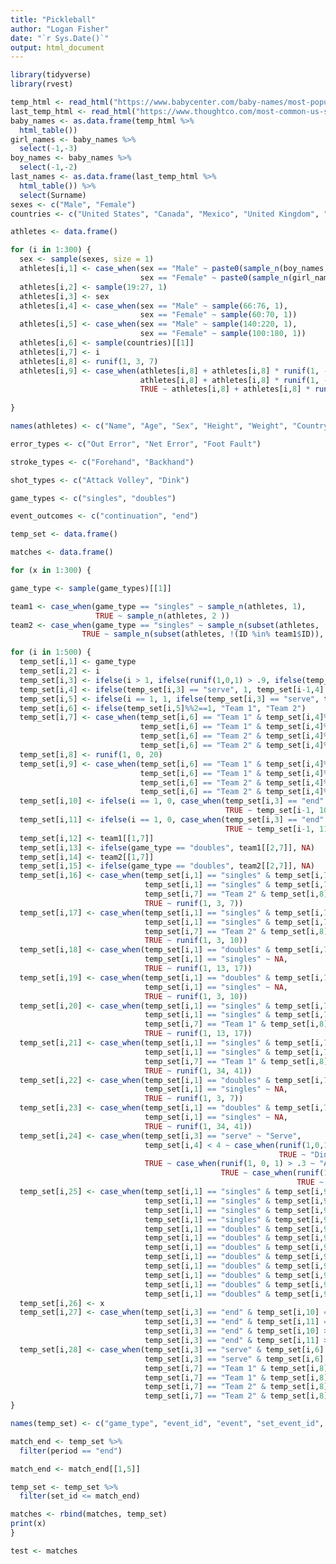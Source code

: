 ```yaml
---
title: "Pickleball"
author: "Logan Fisher"
date: "`r Sys.Date()`"
output: html_document
---
```


```r

library(tidyverse)
library(rvest)

```

```r

temp_html <- read_html("https://www.babycenter.com/baby-names/most-popular/top-baby-names")
last_temp_html <- read_html("https://www.thoughtco.com/most-common-us-surnames-1422656")
baby_names <- as.data.frame(temp_html %>%
  html_table())
girl_names <- baby_names %>%
  select(-1,-3)
boy_names <- baby_names %>%
  select(-1,-2)
last_names <- as.data.frame(last_temp_html %>%
  html_table()) %>%
  select(Surname)
sexes <- c("Male", "Female")
countries <- c("United States", "Canada", "Mexico", "United Kingdom", "France", "Spain", "Finland", "China", "Brazil", "Japan", "Germany", "Italy", "Portugal", "Columbia", "Chile", "Ecuador", "Egypt", "Morocco", "Denmark", "El Salvador", "Venezuela", "Uruguay", "Vietnam", "Sweden", "Singapore", "Peru", "Poland", "Russia", "Ukraine", "Philippines", "Ethiopia", "Chad", "Central African Republic", "Cameroon", "Cambodia")

```

```r

athletes <- data.frame()

for (i in 1:300) {
  sex <- sample(sexes, size = 1)
  athletes[i,1] <- case_when(sex == "Male" ~ paste0(sample_n(boy_names, 1)[[1]], " ", sample_n(last_names, 1)[[1]]),
                             sex == "Female" ~ paste0(sample_n(girl_names, 1)[[1]], " ", sample_n(last_names, 1)[[1]]))
  athletes[i,2] <- sample(19:27, 1)
  athletes[i,3] <- sex
  athletes[i,4] <- case_when(sex == "Male" ~ sample(66:76, 1),
                             sex == "Female" ~ sample(60:70, 1))
  athletes[i,5] <- case_when(sex == "Male" ~ sample(140:220, 1),
                             sex == "Female" ~ sample(100:180, 1))
  athletes[i,6] <- sample(countries)[[1]]
  athletes[i,7] <- i
  athletes[i,8] <- runif(1, 3, 7)
  athletes[i,9] <- case_when(athletes[i,8] + athletes[i,8] * runif(1, -.2, .2) > 8 ~ 8,
                             athletes[i,8] + athletes[i,8] * runif(1, -.2, .2) < 2 ~ 2,
                             TRUE ~ athletes[i,8] + athletes[i,8] * runif(1, -.2, .2))
  
}

names(athletes) <- c("Name", "Age", "Sex", "Height", "Weight", "Country", "ID", "Singles_DUPR", "Doubles_DUPR")
```

```r

error_types <- c("Out Error", "Net Error", "Foot Fault")

stroke_types <- c("Forehand", "Backhand")

shot_types <- c("Attack Volley", "Dink")

game_types <- c("singles", "doubles")

event_outcomes <- c("continuation", "end")

```

```r

temp_set <- data.frame()

matches <- data.frame()

for (x in 1:300) {

game_type <- sample(game_types)[[1]]

team1 <- case_when(game_type == "singles" ~ sample_n(athletes, 1), 
                   TRUE ~ sample_n(athletes, 2 ))
team2 <- case_when(game_type == "singles" ~ sample_n(subset(athletes, !(ID %in% team1$ID)), 1), 
                TRUE ~ sample_n(subset(athletes, !(ID %in% team1$ID)), 2))

for (i in 1:500) {
  temp_set[i,1] <- game_type
  temp_set[i,2] <- i
  temp_set[i,3] <- ifelse(i > 1, ifelse(runif(1,0,1) > .9, ifelse(temp_set[i-1,3] == "end", "serve", "end"), ifelse(temp_set[i-1,3] == "end", "serve", "continuation")), "serve")
  temp_set[i,4] <- ifelse(temp_set[i,3] == "serve", 1, temp_set[i-1,4] + 1)
  temp_set[i,5] <- ifelse(i == 1, 1, ifelse(temp_set[i,3] == "serve", temp_set[i-1,5] + 1, temp_set[i-1,5]))
  temp_set[i,6] <- ifelse(temp_set[i,5]%%2==1, "Team 1", "Team 2")
  temp_set[i,7] <- case_when(temp_set[i,6] == "Team 1" & temp_set[i,4]%%2==1 ~ "Team 1",
                             temp_set[i,6] == "Team 1" & temp_set[i,4]%%2==0 ~ "Team 2",
                             temp_set[i,6] == "Team 2" & temp_set[i,4]%%2==1 ~ "Team 2",
                             temp_set[i,6] == "Team 2" & temp_set[i,4]%%2==0 ~ "Team 1")
  temp_set[i,8] <- runif(1, 0, 20)
  temp_set[i,9] <- case_when(temp_set[i,6] == "Team 1" & temp_set[i,4]%%2==1 ~ runif(1, 22, 44),
                             temp_set[i,6] == "Team 1" & temp_set[i,4]%%2==0 ~ runif(1, 0, 22),
                             temp_set[i,6] == "Team 2" & temp_set[i,4]%%2==1 ~ runif(1, 0, 22),
                             temp_set[i,6] == "Team 2" & temp_set[i,4]%%2==0 ~ runif(1, 22, 44))
  temp_set[i,10] <- ifelse(i == 1, 0, case_when(temp_set[i,3] == "end" & temp_set[i,7] == "Team 2" ~ temp_set[i-1,10] + 1,
                                                TRUE ~ temp_set[i-1, 10]))
  temp_set[i,11] <- ifelse(i == 1, 0, case_when(temp_set[i,3] == "end" & temp_set[i,7] == "Team 1" ~ temp_set[i-1,11] + 1,
                                                TRUE ~ temp_set[i-1, 11]))
  temp_set[i,12] <- team1[[1,7]]
  temp_set[i,13] <- ifelse(game_type == "doubles", team1[[2,7]], NA)
  temp_set[i,14] <- team2[[1,7]]
  temp_set[i,15] <- ifelse(game_type == "doubles", team2[[2,7]], NA)
  temp_set[i,16] <- case_when(temp_set[i,1] == "singles" & temp_set[i,7] == "Team 2" ~ temp_set[i,8] + runif(1, -2, 2),
                              temp_set[i,1] == "singles" & temp_set[i,7] == "Team 1" ~ runif(1, 7, 13),
                              temp_set[i,7] == "Team 2" & temp_set[i,8] <= 10 ~ temp_set[i,8] + runif(1, -2, 2),
                              TRUE ~ runif(1, 3, 7))
  temp_set[i,17] <- case_when(temp_set[i,1] == "singles" & temp_set[i,7] == "Team 2" ~ temp_set[i,9] + runif(1, -2, 0),
                              temp_set[i,1] == "singles" & temp_set[i,7] == "Team 1" ~ runif(1, 3, 10),
                              temp_set[i,7] == "Team 2" & temp_set[i,8] <= 10 ~ temp_set[i,9] + runif(1, -2, 0),
                              TRUE ~ runif(1, 3, 10))
  temp_set[i,18] <- case_when(temp_set[i,1] == "doubles" & temp_set[i,7] == "Team 2" & temp_set[i,8] > 10 ~ temp_set[i,8] + runif(1, -2, 2),
                              temp_set[i,1] == "singles" ~ NA,
                              TRUE ~ runif(1, 13, 17))
  temp_set[i,19] <- case_when(temp_set[i,1] == "doubles" & temp_set[i,7] == "Team 2" & temp_set[i,8] > 10 ~ temp_set[i,9] + runif(1, -2, 0),
                              temp_set[i,1] == "singles" ~ NA,
                              TRUE ~ runif(1, 3, 10))
  temp_set[i,20] <- case_when(temp_set[i,1] == "singles" & temp_set[i,7] == "Team 1" ~ temp_set[i,8] + runif(1, -2, 2),
                              temp_set[i,1] == "singles" & temp_set[i,7] == "Team 2" ~ runif(1, 7, 13),
                              temp_set[i,7] == "Team 1" & temp_set[i,8] >= 10 ~ temp_set[i,8] + runif(1, -2, 2),
                              TRUE ~ runif(1, 13, 17))
  temp_set[i,21] <- case_when(temp_set[i,1] == "singles" & temp_set[i,7] == "Team 1" ~ temp_set[i,9] + runif(1, -2, 0),
                              temp_set[i,1] == "singles" & temp_set[i,7] == "Team 2" ~ runif(1, 34, 41),
                              temp_set[i,7] == "Team 1" & temp_set[i,8] >= 10 ~ temp_set[i,9] + runif(1, -2, 0),
                              TRUE ~ runif(1, 34, 41))
  temp_set[i,22] <- case_when(temp_set[i,1] == "doubles" & temp_set[i,7] == "Team 1" & temp_set[i,8] < 10 ~ temp_set[i,8] + runif(1, -2, 2),
                              temp_set[i,1] == "singles" ~ NA,
                              TRUE ~ runif(1, 3, 7))
  temp_set[i,23] <- case_when(temp_set[i,1] == "doubles" & temp_set[i,7] == "Team 1" & temp_set[i,8] < 10 ~ temp_set[i,9] + runif(1, -2, 0),
                              temp_set[i,1] == "singles" ~ NA,
                              TRUE ~ runif(1, 34, 41))
  temp_set[i,24] <- case_when(temp_set[i,3] == "serve" ~ "Serve",
                              temp_set[i,4] < 4 ~ case_when(runif(1,0,1) > .3 ~ "Attack Volley",
                                                            TRUE ~ "Dink"),
                              TRUE ~ case_when(runif(1, 0, 1) > .3 ~ "Attack Volley",
                                               TRUE ~ case_when(runif(1,0,1) > .4 ~ "Dink",
                                                                TRUE ~ "Kill Shot")))
  temp_set[i,25] <- case_when(temp_set[i,1] == "singles" & temp_set[i,9] < 22 & temp_set[i,16] <= temp_set[i,8] ~ "Forehand",
                              temp_set[i,1] == "singles" & temp_set[i,9] < 22 & temp_set[i,16] > temp_set[i,8] ~ "Backhand",
                              temp_set[i,1] == "singles" & temp_set[i,9] > 22 & temp_set[i,20] > temp_set[i,8] ~ "Forehand",
                              temp_set[i,1] == "singles" & temp_set[i,9] > 22 & temp_set[i,20] <= temp_set[i,8] ~ "Backhand",
                              temp_set[i,1] == "doubles" & temp_set[i,9] < 22 & temp_set[i,8] <= 10 & temp_set[i,16] <= temp_set[i,8] ~ "Forehand",
                              temp_set[i,1] == "doubles" & temp_set[i,9] < 22 & temp_set[i,8] <= 10 & temp_set[i,16] > temp_set[i,8] ~ "Backhand",
                              temp_set[i,1] == "doubles" & temp_set[i,9] < 22 & temp_set[i,8] > 10 & temp_set[i,18] <= temp_set[i,8] ~ "Forehand",
                              temp_set[i,1] == "doubles" & temp_set[i,9] < 22 & temp_set[i,8] > 10 & temp_set[i,18] > temp_set[i,8] ~ "Backhand",
                              temp_set[i,1] == "doubles" & temp_set[i,9] > 22 & temp_set[i,8] >= 10 & temp_set[i,20] >= temp_set[i,8] ~ "Forehand",
                              temp_set[i,1] == "doubles" & temp_set[i,9] > 22 & temp_set[i,8] >= 10 & temp_set[i,20] < temp_set[i,8] ~ "Backhand",
                              temp_set[i,1] == "doubles" & temp_set[i,9] > 22 & temp_set[i,8] < 10 & temp_set[i,22] >= temp_set[i,8] ~ "Forehand",
                              temp_set[i,1] == "doubles" & temp_set[i,9] > 22 & temp_set[i,8] < 10 & temp_set[i,22] < temp_set[i,8] ~ "Backhand")
  temp_set[i,26] <- x
  temp_set[i,27] <- case_when(temp_set[i,3] == "end" & temp_set[i,10] == 11 & temp_set[i,11] <= 9 ~ "end",
                              temp_set[i,3] == "end" & temp_set[i,11] == 11 & temp_set[i,10] <= 9 ~ "end",
                              temp_set[i,3] == "end" & temp_set[i,10] >= 11 & temp_set[i,10] > temp_set[i,11] & temp_set[i,10] - temp_set[i,11] == 2 ~ "end",
                              temp_set[i,3] == "end" & temp_set[i,11] >= 11 & temp_set[i,11] > temp_set[i,10] & temp_set[i,11] - temp_set[i,10] == 2 ~ "end")
  temp_set[i,28] <- case_when(temp_set[i,3] == "serve" & temp_set[i,6] == "Team 1" ~ temp_set[i,12],
                              temp_set[i,3] == "serve" & temp_set[i,6] == "Team 2" ~ temp_set[i,14],
                              temp_set[i,7] == "Team 1" & temp_set[i,8] <= 10 ~ temp_set[i,12],
                              temp_set[i,7] == "Team 1" & temp_set[i,8] > 10 ~ temp_set[i,13],
                              temp_set[i,7] == "Team 2" & temp_set[i,8] >= 10 ~ temp_set[i,14],
                              temp_set[i,7] == "Team 2" & temp_set[i,8] < 10 ~ temp_set[i,15])
}

names(temp_set) <- c("game_type", "event_id", "event", "set_event_id", "set_id", "serving_team", "shot_team", "shot_x", "shot_y", "team1_score", "team2_score", "team1_player1", "team1_player2", "team2_player1", "team2_player2", "team1_player1_x", "team1_player1_y", "team1_player2_x", "team1_player2_y", "team2_player1_x", "team2_player1_y", "team2_player2_x", "team2_player2_y", "shot_type", "stroke_type", "id", "period", "shot_player")

match_end <- temp_set %>%
  filter(period == "end")

match_end <- match_end[[1,5]]

temp_set <- temp_set %>%
  filter(set_id <= match_end)

matches <- rbind(matches, temp_set)
print(x)
}

test <- matches

```

